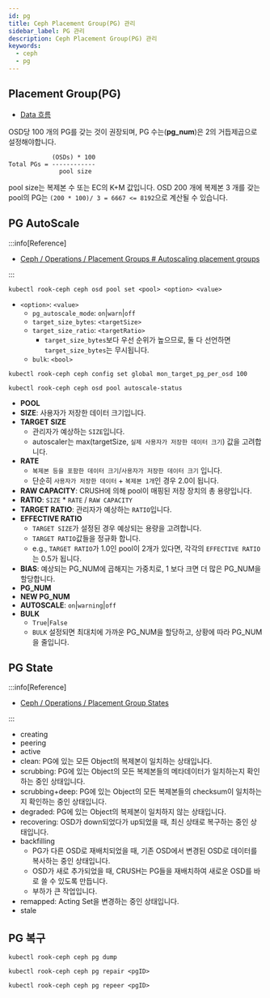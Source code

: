 ```yaml
---
id: pg
title: Ceph Placement Group(PG) 관리
sidebar_label: PG 관리
description: Ceph Placement Group(PG) 관리
keywords:
  - ceph
  - pg
---
```


## Placement Group(PG)

- [Data 흐름](/docs/mlops/storage/ceph/osd#data-흐름)

OSD당 100 개의 PG를 갖는 것이 권장되며, PG 수는(**pg_num**)은 2의 거듭제곱으로 설정해야합니다.

```shell
            (OSDs) * 100
Total PGs = ------------
              pool size
```

pool size는 복제본 수 또는 EC의 K+M 값입니다. OSD 200 개에 복제본 3 개를 갖는 pool의 PG는 `(200 * 100)/ 3 = 6667 <= 8192`으로 계산될 수 있습니다.

## PG AutoScale

:::info[Reference]

- [Ceph / Operations / Placement Groups # Autoscaling placement groups](https://docs.ceph.com/en/latest/rados/operations/placement-groups/#autoscaling-placement-groups)

:::

```shell
kubectl rook-ceph ceph osd pool set <pool> <option> <value>
```

- `<option>`: `<value>`
  - `pg_autoscale_mode`: `on`|`warn`|`off`
  - `target_size_bytes`: `<targetSize>`
  - `target_size_ratio`: `<targetRatio>`
    - `target_size_bytes`보다 우선 순위가 높으므로, 둘 다 선언하면 `target_size_bytes`는 무시됩니다.
  - `bulk`: `<bool>`

```shell
kubectl rook-ceph ceph config set global mon_target_pg_per_osd 100
```

```shell
kubectl rook-ceph ceph osd pool autoscale-status
```

- **POOL**
- **SIZE**: 사용자가 저장한 데이터 크기입니다.
- **TARGET SIZE**
  - 관리자가 예상하는 `SIZE`입니다.
  - autoscaler는 max(targetSize, `실제 사용자가 저장한 데이터 크기`) 값을 고려합니다.
- **RATE**
  - `복제본 등을 포함한 데이터 크기`/`사용자가 저장한 데이터 크기` 입니다.
  - 단순히 `사용자가 저장한 데이터` + `복제본 1개`인 경우 2.0이 됩니다.
- **RAW CAPACITY**: CRUSH에 의해 pool이 매핑된 저장 장치의 총 용량입니다.
- **RATIO**: `SIZE` \* `RATE` / `RAW CAPACITY`
- **TARGET RATIO**: 관리자가 예상하는 `RATIO`입니다.
- **EFFECTIVE RATIO**
  - `TARGET SIZE`가 설정된 경우 예상되는 용량을 고려합니다.
  - `TARGET RATIO`값들을 정규화 합니다.
  - e.g., `TARGET RATIO`가 1.0인 pool이 2개가 있다면, 각각의 `EFFECTIVE RATIO`는 0.5가 됩니다.
- **BIAS**: 예상되는 PG_NUM에 곱해지는 가중치로, 1 보다 크면 더 많은 PG_NUM을 할당합니다.
- **PG_NUM**
- **NEW PG_NUM**
- **AUTOSCALE**: `on`|`warning`|`off`
- **BULK**
  - `True`|`False`
  - `BULK` 설정되면 최대치에 가까운 PG_NUM을 할당하고, 상황에 따라 PG_NUM을 줄입니다.

## PG State

:::info[Reference]

- [Ceph / Operations / Placement Group States](https://docs.ceph.com/en/reef/rados/operations/pg-states/)

:::

- creating
- peering
- active
- clean: PG에 있는 모든 Object의 복제본이 일치하는 상태입니다.
- scrubbing: PG에 있는 Object의 모든 복제본들의 메타데이터가 일치하는지 확인하는 중인 상태입니다.
- scrubbing+deep: PG에 있는 Object의 모든 복제본들의 checksum이 일치하는지 확인하는 중인 상태입니다.
- degraded: PG에 있는 Object의 복제본이 일치하지 않는 상태입니다.
- recovering: OSD가 down되었다가 up되었을 때, 최신 상태로 복구하는 중인 상태입니다.
- backfilling
  - PG가 다른 OSD로 재배치되었을 때, 기존 OSD에서 변경된 OSD로 데이터를 복사하는 중인 상태입니다.
  - OSD가 새로 추가되었을 때, CRUSH는 PG들을 재배치하여 새로운 OSD를 바로 쓸 수 있도록 만듭니다.
  - 부하가 큰 작업입니다.
- remapped: Acting Set을 변경하는 중인 상태입니다.
- stale

## PG 복구

```shell
kubectl rook-ceph ceph pg dump
```

```shell
kubectl rook-ceph ceph pg repair <pgID>
```

```shell
kubectl rook-ceph ceph pg repeer <pgID>
```
